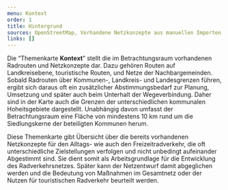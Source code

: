 ```yaml
---
menu: Kontext
order: 1
title: Hintergrund
sources: OpenStreetMap, Vorhandene Netzkonzepte aus manuellen Importen
links: []
---
```


Die “Themenkarte **Kontext**” stellt die im Betrachtungsraum vorhandenen Radrouten und Netzkonzepte dar. Dazu gehören Routen auf Landkreisebene, touristische Routen, und Netze der Nachbargemeinden. Sobald Radrouten über Kommunen-, Landkreis- und Landesgrenzen führen, ergibt sich daraus oft ein zusätzlicher Abstimmungsbedarf zur Planung, Umsetzung und später auch beim Unterhalt der Wegeverbindung. Daher sind in der Karte auch die Grenzen der unterschiedlichen kommunalen Hoheitsgebiete dargestellt. Unabhängig davon umfasst der Betrachtungsraum eine Fläche von mindestens 10 km rund um die Siedlungskerne der beteiligten Kommunen herum.

Diese Themenkarte gibt Übersicht über die bereits vorhandenen Netzkonzepte für den Alltags- wie auch den Freizeitradverkehr, die oft unterschiedliche Zielstellungen verfolgen und nicht unbedingt aufeinander Abgestimmt sind. Sie dient somit als Arbeitsgrundlage für die Entwicklung des Radverkehrsnetzes. Später kann der Netzentwurf damit abgeglichen werden und die Bedeutung von Maßnahmen im Gesamtnetz oder der Nutzen für touristischen Radverkehr beurteilt werden.
